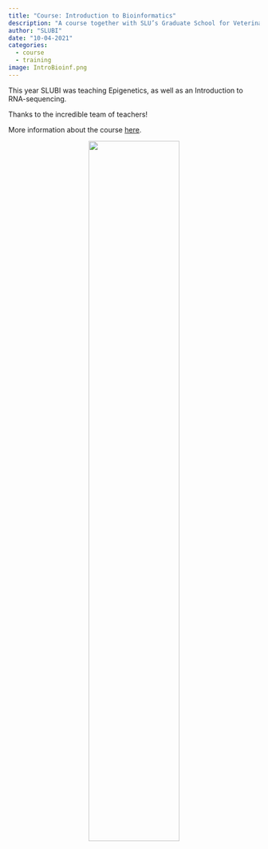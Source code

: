 ```yaml
---
title: "Course: Introduction to Bioinformatics"
description: "A course together with SLU’s Graduate School for Veterinary Medicine and Animal Science."
author: "SLUBI"
date: "10-04-2021"
categories:
  - course
  - training
image: IntroBioinf.png
---
```


This year SLUBI was teaching Epigenetics, as well as an Introduction to RNA-sequencing.

Thanks to the incredible team of teachers!

More information about the course [here](https://www.slu.se/en/education/programmes-courses/course/PVS0141/0/Introduction-to-bioinformatics/).

<center>
![](IntroBioinf.png){.class width=60%}
